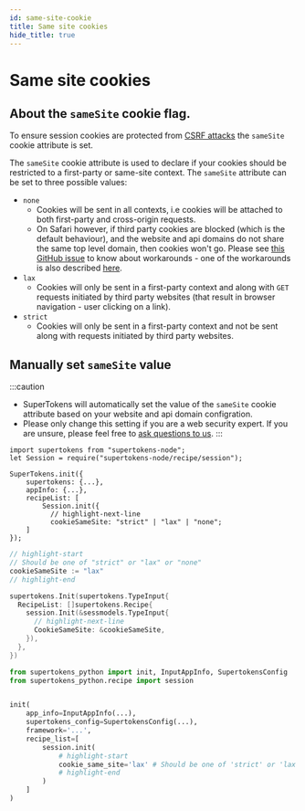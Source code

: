 ```yaml
---
id: same-site-cookie
title: Same site cookies
hide_title: true
---
```


<!-- COPY DOCS -->
<!-- ./session/common-customizations/sessions/same-site-cookie.mdx -->



# Same site cookies

## About the `sameSite` cookie flag.

To ensure session cookies are protected from [CSRF attacks](./anti-csrf#csrf-attack) the ``sameSite`` cookie attribute is set.

The ``sameSite`` cookie attribute is used to declare if your cookies should be restricted to a first-party or same-site context.
The ``sameSite`` attribute can be set to three possible values:
- ``none``
  - Cookies will be sent in all contexts, i.e cookies will be attached to both first-party and cross-origin requests.
  - On Safari however, if third party cookies are blocked (which is the default behaviour), and the website and api domains do not share the same top level domain, then cookies won't go. Please see [this GitHub issue](https://github.com/supertokens/supertokens-core/issues/280) to know about workarounds - one of the workarounds is also described [here](../../advanced-customizations/examples/localstorage/about).
- ``lax``
  - Cookies will only be sent in a first-party context and along with `GET` requests initiated by third party websites (that result in browser navigation - user clicking on a link).
- ``strict``
  - Cookies will only be sent in a first-party context and not be sent along with requests initiated by third party websites.

## Manually set ``sameSite`` value

:::caution
- SuperTokens will automatically set the value of the ``sameSite`` cookie attribute based on your website and api domain configration.
- Please only change this setting if you are a web security expert. If you are unsure, please feel free to [ask questions to us](https://supertokens.com/discord).
:::

<BackendSDKTabs>
<TabItem value="nodejs">

```tsx
import supertokens from "supertokens-node";
let Session = require("supertokens-node/recipe/session");

SuperTokens.init({
    supertokens: {...},
    appInfo: {...},
    recipeList: [
        Session.init({
          // highlight-next-line
          cookieSameSite: "strict" | "lax" | "none"; 
    ]
});
```

</TabItem>
<TabItem value="go">

```go
// highlight-start
// Should be one of "strict" or "lax" or "none"
cookieSameSite := "lax"
// highlight-end

supertokens.Init(supertokens.TypeInput{
  RecipeList: []supertokens.Recipe{
    session.Init(&sessmodels.TypeInput{
      // highlight-next-line
      CookieSameSite: &cookieSameSite,
    }),
  },
})
```

</TabItem>
<TabItem value="python">

```python
from supertokens_python import init, InputAppInfo, SupertokensConfig
from supertokens_python.recipe import session


init(
    app_info=InputAppInfo(...),
    supertokens_config=SupertokensConfig(...),
    framework='...',
    recipe_list=[
        session.init(
            # highlight-start
            cookie_same_site='lax' # Should be one of 'strict' or 'lax' or 'none'
            # highlight-end
        )
    ]
)
```

</TabItem>
</BackendSDKTabs>
